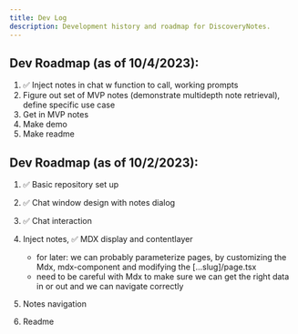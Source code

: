 ```yaml
---
title: Dev Log
description: Development history and roadmap for DiscoveryNotes.
---
```

## Dev Roadmap (as of 10/4/2023):
1. ✅ Inject notes in chat w function to call, working prompts
2. Figure out set of MVP notes (demonstrate multidepth note retrieval), define specific use case
3. Get in MVP notes 
4. Make demo
5. Make readme

## Dev Roadmap (as of 10/2/2023):

1. ✅ Basic repository set up
2. ✅ Chat window design with notes dialog
3. ✅ Chat interaction
4. Inject notes, ✅ MDX display and contentlayer
    - for later: we can probably parameterize pages, by customizing the Mdx, mdx-component and modifying the [...slug]/page.tsx
    - need to be careful with Mdx to make sure we can get the right data in or out and we can navigate correctly

5. Notes navigation
6. Readme